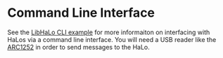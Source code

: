 # Command Line Interface

See the [LibHaLo CLI example](https://github.com/arx-research/libhalo/blob/master/docs/desktop-cli.md) for more informaiton on interfacing with HaLos via a command line interface. You will need a USB reader like the [ARC1252](https://www.acs.com.hk/en/products/342/acr1252u-usb-nfc-reader-iii-nfc-forum-certified-reader/) in order to send messages to the HaLo.